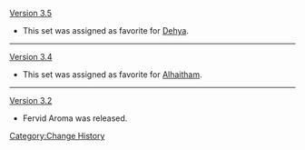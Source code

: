 [[Version 3.5]]
* This set was assigned as favorite for [[Dehya]].
----
[[Version 3.4]]
* This set was assigned as favorite for [[Alhaitham]].
----
[[Version 3.2]]
* Fervid Aroma was released.
<noinclude>[[Category:Change History]]</noinclude>
